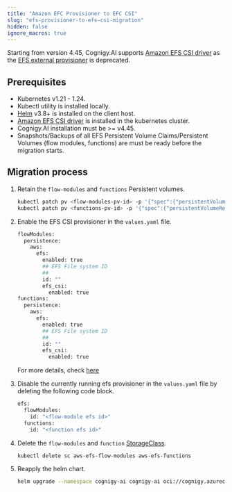 ```yaml
---
title: "Amazon EFC Provisioner to EFC CSI"
slug: "efs-provisioner-to-efs-csi-migration"
hidden: false
ignore_macros: true
---
```


Starting from version 4.45, Cognigy.AI supports [Amazon EFS CSI driver](https://docs.aws.amazon.com/eks/latest/userguide/efs-csi.html) as the [EFS external provisioner](https://github.com/kubernetes-retired/external-storage) is deprecated.

## Prerequisites

- Kubernetes v1.21 - 1.24.
- Kubectl utility is installed locally.
- [Helm](https://helm.sh/) v3.8+ is installed on the client host.
- [Amazon EFS CSI driver](https://docs.aws.amazon.com/eks/latest/userguide/efs-csi.html) is installed in the kubernetes cluster.
- Cognigy.AI installation must be >= v4.45.
- Snapshots/Backups of all EFS Persistent Volume Claims/Persistent Volumes (flow modules, functions) are must be ready before the migration starts.

## Migration process

1. Retain the `flow-modules` and `functions` Persistent volumes.

    ```bash
    kubectl patch pv <flow-modules-pv-id> -p '{"spec":{"persistentVolumeReclaimPolicy":"Retain"}}'
    kubectl patch pv <functions-pv-id> -p '{"spec":{"persistentVolumeReclaimPolicy":"Retain"}}'
    ```

2. Enable the EFS CSI provisioner in the `values.yaml` file.

    ```bash
    flowModules:
      persistence:
        aws:
          efs:
            enabled: true
            ## EFS File system ID
            ##
            id: ""
            efs_csi:
              enabled: true
    functions:
      persistence:
        aws:
          efs:
            enabled: true
            ## EFS File system ID
            ##
            id: ""
            efs_csi:
              enabled: true
    ```
    For more details, check [here](https://github.com/Cognigy/cognigy-ai-helm-chart/blob/main/values.yaml)

3. Disable the currently running efs provisioner in the `values.yaml` file by deleting the following code block.

    ```bash
    efs:
      flowModules:
        id: "<flow-module efs id>"
      functions:
        id: "<function efs id>"
    ```
4. Delete the `flow-modules` and `function` [StorageClass](https://kubernetes.io/docs/concepts/storage/storage-classes/).

    ```bash
    kubectl delete sc aws-efs-flow-modules aws-efs-functions
    ```
5. Reapply the helm chart.

    ```bash
    helm upgrade --namespace cognigy-ai cognigy-ai oci://cognigy.azurecr.io/helm/cognigy.ai --version HELM_CHART_VERSION --values YOUR_VALUES_FILE.yaml --create-namespace
    ```
